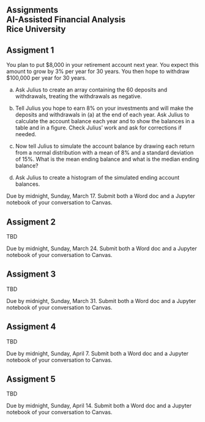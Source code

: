 ## Assignments<br>AI-Assisted Financial Analysis<br>Rice University

::: {.callout-note appearance="default" icon="false"}
# Assigment 1

You plan to put $8,000 in your retirement account next year.  You expect this amount to grow by 3% per year for 30 years.  You then hope to withdraw $100,000 per year for 30 years.  

(a) Ask Julius to create an array containing the 60 deposits and withdrawals, treating the withdrawals as negative.

(b) Tell Julius you hope to earn 8% on your investments and will make the deposits and withdrawals in (a) at the end of each year.  Ask Julius to calculate the account balance each year and to show the balances in a table and in a figure.  Check Julius' work and ask for corrections if needed.

(c) Now tell Julius to simulate the account balance by drawing each return from a normal distribution with a mean of 8% and a standard deviation of 15%.  What is the mean ending balance and what is the median ending balance?

(d) Ask Julius to create a histogram of the simulated ending account balances.

Due by midnight, Sunday, March 17.  Submit both a Word doc and a Jupyter notebook of your conversation to Canvas.  
:::

::: {.callout-note appearance="default" icon="false"}
# Assigment 2

TBD

Due by midnight, Sunday, March 24.  Submit both a Word doc and a Jupyter notebook of your conversation to Canvas.  
:::

::: {.callout-note appearance="default" icon="false"}
# Assigment 3

TBD

Due by midnight, Sunday, March 31.  Submit both a Word doc and a Jupyter notebook of your conversation to Canvas.  
:::

::: {.callout-note appearance="default" icon="false"}
# Assigment 4

TBD

Due by midnight, Sunday, April 7.  Submit both a Word doc and a Jupyter notebook of your conversation to Canvas.  
:::


::: {.callout-note appearance="default" icon="false"}
# Assigment 5

TBD

Due by midnight, Sunday, April 14.  Submit both a Word doc and a Jupyter notebook of your conversation to Canvas.  
:::